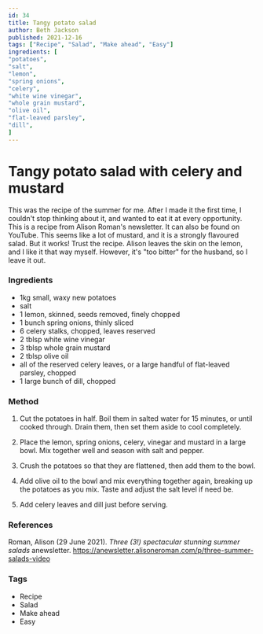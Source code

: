 ```yaml
---
id: 34
title: Tangy potato salad
author: Beth Jackson
published: 2021-12-16
tags: ["Recipe", "Salad", "Make ahead", "Easy"]
ingredients: [
"potatoes",
"salt",
"lemon",
"spring onions",
"celery",
"white wine vinegar",
"whole grain mustard",
"olive oil",
"flat-leaved parsley",
"dill",
]
---
```


# Tangy potato salad with celery and mustard

<BlogTextWrapper>

This was the recipe of the summer for me. After I made it the first time, I couldn't stop thinking about it, and wanted to eat it at every opportunity. This is a recipe from Alison Roman's newsletter. It can also be found on YouTube. This seems like a lot of mustard, and it is a strongly flavoured salad. But it works! Trust the recipe. Alison leaves the skin on the lemon, and I like it that way myself. However, it's "too bitter" for the husband, so I leave it out.

</BlogTextWrapper>

<BlogTextWrapper>

### Ingredients

- 1kg small, waxy new potatoes
- salt
- 1 lemon, skinned, seeds removed, finely chopped
- 1 bunch spring onions, thinly sliced
- 6 celery stalks, chopped, leaves reserved
- 2 tblsp white wine vinegar
- 3 tblsp whole grain mustard
- 2 tblsp olive oil
- all of the reserved celery leaves, or a large handful of flat-leaved parsley, chopped
- 1 large bunch of dill, chopped

</BlogTextWrapper>

<BlogTextWrapper>

### Method

1. Cut the potatoes in half. Boil them in salted water for 15 minutes, or until cooked through. Drain them, then set them aside to cool completely.

2. Place the lemon, spring onions, celery, vinegar and mustard in a large bowl. Mix together well and season with salt and pepper.

3. Crush the potatoes so that they are flattened, then add them to the bowl.

4. Add olive oil to the bowl and mix everything together again, breaking up the potatoes as you mix. Taste and adjust the salt level if need be.

5. Add celery leaves and dill just before serving.

</BlogTextWrapper>

<BlogTextWrapper>

### References

Roman, Alison (29 June 2021). _Three (3!) spectacular stunning summer salads_ anewsletter. https://anewsletter.alisoneroman.com/p/three-summer-salads-video

</BlogTextWrapper>

<BlogTextWrapper>

### Tags

- Recipe
- Salad
- Make ahead
- Easy

</BlogTextWrapper>
